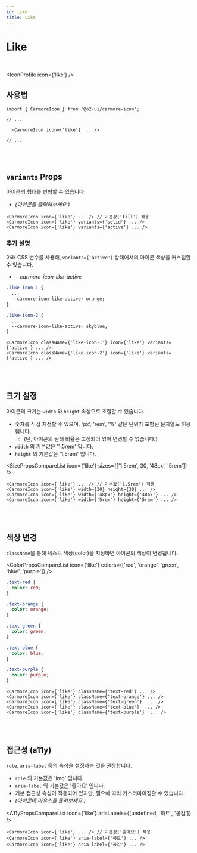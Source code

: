 ```yaml
---
id: like
title: Like
---
```





# Like

<br />

<IconProfile icon={'like'} />

## 사용법

```tsx
import { CarmoreIcon } from '@o2-ui/carmore-icon';

// ...

  <CarmoreIcon icon={'like'} ... />

// ...
```

<br />
<br />

## `variants` Props

아이콘의 형태를 변형할 수 있습니다.

- _(아이콘을 클릭해보세요.)_

<LikeIconPlayground />
<LikeIconVariantsList />

```tsx
<CarmoreIcon icon={'like'} ... /> // 기본값('fill') 적용
<CarmoreIcon icon={'like'} variants={'solid'} ... />
<CarmoreIcon icon={'like'} variants={'active'} ... />
```

### 추가 설명

아래 CSS 변수를 사용해, `variants={'active'}` 상태에서의 아이콘 색상을 커스텀할 수 있습니다.

- _--carmore-icon-like-active_

<ActiveLikeIconList />

```css
.like-icon-1 {
  ...
  --carmore-icon-like-active: orange;
}

.like-icon-2 {
  ...
  --carmore-icon-like-active: skyblue;
}
```

```tsx
<CarmoreIcon className={'like-icon-1'} icon={'like'} variants={'active'} ... />
<CarmoreIcon className={'like-icon-2'} icon={'like'} variants={'active'} ... />
```

<br />
<br />

## 크기 설정

아이콘의 크기는 `width` 와 `height` 속성으로 조절할 수 있습니다.

- 숫자를 직접 지정할 수 있으며, 'px', 'rem', '%' 같은 단위가 포함된 문자열도 허용됩니다.
  - (단, 아이콘의 원래 비율은 고정되어 있어 변경할 수 없습니다.)
- `width` 의 기본값은 '1.5rem' 입니다.
- `height` 의 기본값은 '1.5rem' 입니다.

<SizePropsCompareList icon={'like'} sizes={['1.5rem', 30, '48px', '5rem']} />

```tsx
<CarmoreIcon icon={'like'} ... /> // 기본값('1.5rem') 적용
<CarmoreIcon icon={'like'} width={30} height={30} ... />
<CarmoreIcon icon={'like'} width={'48px'} height={'48px'} ... />
<CarmoreIcon icon={'like'} width={'5rem'} height={'5rem'} ... />
```

<br />
<br />

## 색상 변경

`className`을 통해 텍스트 색상(color)을 지정하면 아이콘의 색상이 변경됩니다.

<ColorPropsCompareList icon={'like'} colors={['red', 'orange', 'green', 'blue', 'purple']} />

```css
.text-red {
  color: red;
}

.text-orange {
  color: orange;
}

.text-green {
  color: green;
}

.text-blue {
  color: blue;
}

.text-purple {
  color: purple;
}
```

```tsx
<CarmoreIcon icon={'like'} className={'text-red'} ... />
<CarmoreIcon icon={'like'} className={'text-orange'} ... />
<CarmoreIcon icon={'like'} className={'text-green'}  ... />
<CarmoreIcon icon={'like'} className={'text-blue'}  ... />
<CarmoreIcon icon={'like'} className={'text-purple'}  ... />
```

<br />
<br />

## 접근성 (a11y)

`role`, `aria-label` 등의 속성을 설정하는 것을 권장합니다.

- `role` 의 기본값은 'img' 입니다.
- `aria-label` 의 기본값은 '좋아요' 입니다.
- 기본 접근성 속성이 적용되어 있지만, 필요에 따라 커스터마이징할 수 있습니다.
- _(아이콘에 마우스를 올려보세요.)_

<A11yPropsCompareList icon={'like'} ariaLabels={[undefined, '하트', '공감']} />

```tsx
<CarmoreIcon icon={'like'} ... /> // 기본값('좋아요') 적용
<CarmoreIcon icon={'like'} aria-label={'하트'} ... />
<CarmoreIcon icon={'like'} aria-label={'공감'} ... />
```
